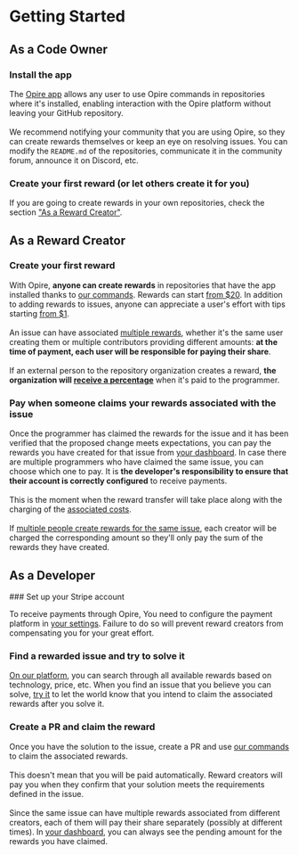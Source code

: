 
# Getting Started

## As a Code Owner

<Steps>

### Install the app

<DimmedText>The [Opire app](/overview/install-app) allows any user to use Opire commands in repositories where it's installed, enabling interaction with the Opire platform without leaving your GitHub repository.</DimmedText>
<br/><br/>
<DimmedText>We recommend notifying your community that you are using Opire, so they can create rewards themselves or keep an eye on resolving issues. You can modify the `README.md` of the repositories, communicate it in the community forum, announce it on Discord, etc.</DimmedText>

### Create your first reward (or let others create it for you)

<DimmedText>If you are going to create rewards in your own repositories, check the section ["As a Reward Creator"](/overview/getting-started#as-a-reward-creator).</DimmedText>

</Steps>

## As a Reward Creator

<Steps>

### Create your first reward

<DimmedText>With Opire, **anyone can create rewards** in repositories that have the app installed thanks to [our commands](/overview/commands#create-reward). Rewards can start [from $20](/rewards/pricing#minimum-price-and-costs). In addition to adding rewards to issues, anyone can appreciate a user's effort with tips starting [from $1](/tips/pricing#minimum-price-and-costs).</DimmedText>
<br/><br/>
<DimmedText>An issue can have associated [multiple rewards](/rewards/lifecycle#multiple-rewards), whether it's the same user creating them or multiple contributors providing different amounts: **at the time of payment, each user will be responsible for paying their share**.</DimmedText>
<br/><br/>
<DimmedText>If an external person to the repository organization creates a reward, **the organization will [receive a percentage](/rewards/pricing#percentage-for-code-owner)** when it's paid to the programmer.</DimmedText>

### Pay when someone claims your rewards associated with the issue

<DimmedText>Once the programmer has claimed the rewards for the issue and it has been verified that the proposed change meets expectations, you can pay the rewards you have created for that issue from [your dashboard](https://app.opire.dev/dashboard/creator/rewards). In case there are multiple programmers who have claimed the same issue, you can choose which one to pay. It is **the developer's responsibility to ensure that their account is correctly configured** to receive payments.</DimmedText>
<br/><br/>
<DimmedText>This is the moment when the reward transfer will take place along with the charging of the [associated costs](/rewards/pricing#minimum-price-and-costs).</DimmedText>
<br/><br/>
<DimmedText>If [multiple people create rewards for the same issue](/rewards/lifecycle#multiple-creators), each creator will be charged the corresponding amount so they'll only pay the sum of the rewards they have created.</DimmedText>

</Steps>

## As a Developer

<Steps>
### Set up your Stripe account

<DimmedText>To receive payments through Opire, You need to configure the payment platform in [your settings](https://app.opire.dev/settings). Failure to do so will prevent reward creators from compensating you for your great effort.</DimmedText>

### Find a rewarded issue and try to solve it

<DimmedText>[On our platform](https://app.opire.dev), you can search through all available rewards based on technology, price, etc. When you find an issue that you believe you can solve, [try it](/overview/commands#try-to-solve-the-issue) to let the world know that you intend to claim the associated rewards after you solve it.</DimmedText>

### Create a PR and claim the reward

<DimmedText>Once you have the solution to the issue, create a PR and use [our commands](/overview/commands#claim-rewards-associated-with-an-issue) to claim the associated rewards.</DimmedText>
<br/><br/>
<DimmedText>This doesn't mean that you will be paid automatically. Reward creators will pay you when they confirm that your solution meets the requirements defined in the issue.</DimmedText>
<br/><br/>
<DimmedText>Since the same issue can have multiple rewards associated from different creators, each of them will pay their share separately (possibly at different times). In [your dashboard](https://app.opire.dev/dashboard/programmer/rewards), you can always see the pending amount for the rewards you have claimed.</DimmedText>
</Steps>